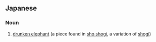 ==Japanese==
{{ja-kanjitab|すい|ぞう|yomi=on}}

===Noun===
{{ja-noun|kyu=醉象|すいぞう|hhira=すいざう}}

# {{lb|ja|shogi}} [[drunken elephant]] (a piece found in [[w:sho shogi|sho shogi]], a variation of [[shogi]])